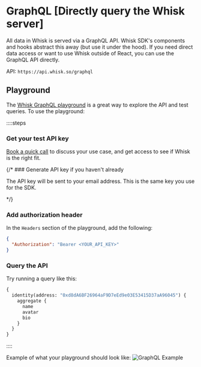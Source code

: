 
# GraphQL [Directly query the Whisk server]

All data in Whisk is served via a GraphQL API. Whisk SDK's components and hooks abstract this away (but use it under the hood). 
If you need direct data access or want to use Whisk outside of React, you can use the GraphQL API directly. 

API: `https://api.whisk.so/graphql`



## Playground

The [Whisk GraphQL playground](https://api.whisk.so/graphql) is a great way to explore the API and test queries. To use the playground:

::::steps
### Get your test API key

[Book a quick call](https://calendly.com/papercliplabs-spencer/meeting) to discuss your use case, and get access to see if Whisk is the right fit. 

{/* ### Generate API key if you haven't already

The API key will be sent to your email address. This is the same key you use for the SDK.

<GenerateKey /> */}

### Add authorization header

In the `Headers` section of the playground, add the following:

```json [Headers]
{
  "Authorization": "Bearer <YOUR_API_KEY>"
}
```

### Query the API

Try running a query like this:

```graphql [Example Query]
{
  identity(address: "0xd8dA6BF26964aF9D7eEd9e03E53415D37aA96045") {
    aggregate {
      name
      avatar
      bio
    }
  }
}
```

::::

Example of what your playground should look like:
![GraphQL Example](/graphql-example.png)
